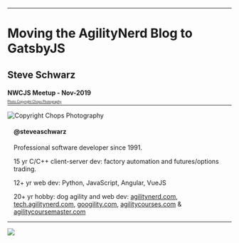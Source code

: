 
<Head>
  <title>Moving the AgilityNerd Blog to GatsbyJS</title>
</Head>

---

# Moving the AgilityNerd Blog to GatsbyJS

## Steve Schwarz

#### NWCJS Meetup - Nov-2019

---

<SplitRight>

<div style="position:relative">
<Image src={stevesnap} size="contain" style={{height: '90vh', marginLeft: '1em'}} title="Copyright Chops Photography"/>
<a style="position:absolute;bottom:5em;left:0;width:100%;font-size:0.5em" href="https://chopsphoto.com">Photo Copyright Chops Photography</a>
</div>

<div style="padding: 0 1em">

#### @steveaschwarz

<div style="text-align: left">

Professional software developer since 1991.

15 yr C/C++ client-server dev: factory automation and futures/options trading.

12+ yr web dev: Python, JavaScript, Angular, VueJS

20+ yr hobby: dog agility and web dev: [agilitynerd.com](https://www.agilitynerd.com),  [tech.agilitynerd.com](https://tech.agilitynerd.com), [googility.com](https://googility.com), [agilitycourses.com](https://agilitycourses.com) & [agilitycoursemaster.com](https://agilitycoursemaster.com)

</div>

</div>

</SplitRight>

---


<SplitLeftAlign style="width:100%">

<div style="height:100vh">
<Image src={legacyagilitynerd} size="contain"></Image>
</div>

<div style="text-align: left;padding-left:1em;">
<h3>AgilityNerd Blog</h3>
<ul>
<li>Started in 2004</li>
<li>Oldest dog agility blog</li>
<li>Hierarchical categories, tags, pages automatically cross linked</li>
<li>800 blog posts</li>
<li>1600 total pages</li>
<li>12,000 FB followers</li>
</ul>
</div>

</SplitLeftAlign>

---

## Why Change?

- 1990s technology - extending difficult
- Complex installation - stuck on expensive VPS
- Terrible authoring experience:
  - Raw HTML
  - No Preview
  - FTP deploy
- Poor performance

---

## Existing Technology

- **Content in directories of flat files**
- Perl CGI Script (Blosxom) / plugins
- FastCGI
- NGINX caching
- Linux VPS

---

## Decided on a JAMstack Solution

- JavaScript
- APIs
- Markup

---


<Image src={jamstack} size="contain" style={{height: '100vh', zIndex: 10}}/>

---

## JAMstack Provides:

- Performance: Generate all/most pages at build time
- Scaling: Stateless servers and CDNs
- Security: No server code running smaller attack surface
- Improved Developer Experience

https://jamstack.org

---

<Image src={gatsbyicon} size='contain' style="display:block;height:150px"/>

## Gatsby JS

- Open source: https://gatsbyjs.org
- Created by Kyle Mathews [@kylemathews](https://twitter.com/kylemathews)
- MIT license
- Great documentation!
- Supported by services: https://gatsbyjs.com

---

## Fits the JAMStack model:
- Combines multiple data sources
- Unified data access model: GraphQL
- Generate all pages at build time
- React client hydrates pages/prefetches links: **Fast**
- Git or hook based deploys
- Real time preview/hot reload

---

## Use Gatsby For:

- Portfolio, brouchure, blogs
- Excels at content obtained at build time
- Hybrid sites: include client side JS to communicate with APIs
- New data? Regenerate and re-deploy

---

# Gatsby in Action

[agilitynerd.com](https://www.agilitynerd.com)

- Lighthouse performance score
- Image blur up on load
- Prefetches linked content on scroll
- Progressive Web App (PWA)

---


<Image src={howgatsbyworks} size="contain" style={{height: '99vh', zIndex: 10}}/>

---

## Getting Started

```
npm install -g gatsby-cli

gatsby new my-blog-starter https://github.com/gatsbyjs/gatsby-starter-blog

cd my-blog-starter

gatsby develop
```

https://github.com/gatsbyjs/gatsby-starter-blog

---

## Data Source Plugins Provide Content

- Markdown, YAML, CSV, JSON, etc. from files
- Images
- Content Management Systems
- Twitter, FB, GitHub feeds
- Configured in `gatsby-config.js`

---

## Using Data Sources

- Gatsby data sources create GraphQL nodes
- Query the data via GraphQL
- Interactive testing via GraphiQL explorer:
- Over 400 data source plugins:

https://www.gatsbyjs.org/plugins/?=source

---

## Generate pages using Gatsby API

- Use GraphQL to query the source plugins' nodes

---

<FullScreenCode>

```js
exports.createPages = async ({ graphql, actions }) => {
  const result = await graphql(
    `{
      allMdx(sort: {fields: [frontmatter___date], order: DESC},
      filter: {frontmatter: {date: {ne: null}, draft: {ne: true}}}) {
        edges {
          node {
            id
            fields {
              slug
            }
            frontmatter {
              title
              date
              tags
            }
          }
        }
      }
      tagsGroup: allMdx(
        filter: {frontmatter: {date: {ne: null}, draft: {ne: true}}}) {
        group(field: frontmatter___tags) {
          fieldValue
        }
      }
    }`
  )
```
</FullScreenCode>

---

## Test/Fine Tune GQL Queries

[GraphiQL](http://localhost:8000/___graphql?query=query%20MyQuery%20%7B%0A%20%20allMdx(sort%3A%20%7Bfields%3A%20%5Bfrontmatter___date%5D%2C%20order%3A%20DESC%7D%2C%20filter%3A%20%7Bfrontmatter%3A%20%7Bdate%3A%20%7Bne%3A%20null%7D%2C%20draft%3A%20%7Bne%3A%20true%7D%7D%7D)%20%7B%0A%20%20%20%20edges%20%7B%0A%20%20%20%20%20%20node%20%7B%0A%20%20%20%20%20%20%20%20id%0A%20%20%20%20%20%20%20%20fields%20%7B%0A%20%20%20%20%20%20%20%20%20%20slug%0A%20%20%20%20%20%20%20%20%7D%0A%20%20%20%20%20%20%20%20frontmatter%20%7B%0A%20%20%20%20%20%20%20%20%20%20title%0A%20%20%20%20%20%20%20%20%20%20date%0A%20%20%20%20%20%20%20%20%20%20tags%0A%20%20%20%20%20%20%20%20%7D%0A%20%20%20%20%20%20%7D%0A%20%20%20%20%7D%0A%20%20%7D%0A%20%20tagsGroup%3A%20allMdx(filter%3A%20%7Bfrontmatter%3A%20%7Bdate%3A%20%7Bne%3A%20null%7D%2C%20draft%3A%20%7Bne%3A%20true%7D%7D%7D)%20%7B%0A%20%20%20%20group(field%3A%20frontmatter___tags)%20%7B%0A%20%20%20%20%20%20fieldValue%0A%20%20%20%20%7D%0A%20%20%7D%0A%7D%0A&operationName=MyQuery)

---

##  Create Pages

- Call Gatsby's `createPage()` with GraphQL results
- Make Gatsby API calls in `gatsby-node.js`

---

<FullScreenCode>

```
// Create individual blog posts pages.

posts.forEach((post, index) => {
  const previous = index === posts.length - 1 ? null : posts[index + 1].node
  const next = index === 0 ? null : posts[index - 1].node
  const slug = post.node.fields.slug
  createPage({
    path: slug,
    component: slug.includes('/static/') ? staticPost : blogPost, // template component
    context: {  // component props
      slug: slug,
      previous,
      next,
    },
  })
})
```

</FullScreenCode>

---

## Templates

- React components
- Can contain additional GraphQL queries

`src/templates/static-post.js`

---

## Create/Use React Components Everywhere

Create your own:
  ```
  <TagCloud>
  <TagList>
  <Breadcrumbs>
  <Categories>
  ```

Use 3rd Party Components

---

## Plugins Can Do More

<SplitLeftAlign>

<div>

- During generation:
  - Manifest
  - RSS Feeds
  - Image Processing
  - SASS
  - Sitemap

</div>

<div>

- Client-side:
  - Analytics
  - Search
  - Offline mode

</div>

</SplitLeftAlign>

---

## Deploy

- Gatsby sites only need static hosting!
- GitHub pages, AWS, Azure, Zeit, Netlify, Cloudflare, Google Cloud, etc.
- Trigger build via Git commit hook
- Auto deploy

---

## Gatsby Themes

- Packages reusable plugins, styling, queries
- More than a traditional "theme"

---

## Gatsby Future

- Gatsby Cloud
- Large site performance

---

## Wait, There's More Gatsby!

<div style="text-align: left">

1. Slide Deck Built with [mdx-deck](https://github.com/jxnblk/mdx-deck)

Built on Gatsby

2. Source on GitHub:

https://github.com/saschwarz/nwjs-gatsby

3. Commit/Push Builds/Deploys to [Netlify](https://netlify.com)

https://nwcjs-gatsby.netlify.com

</div>

---

<Image src={snapgatsby} size="contain" style={{height: '80vh'}}>
</Image>

---
